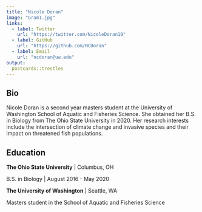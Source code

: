 ```yaml
---
title: "Nicole Doran"
image: "Gram1.jpg"
links:
  - label: Twitter
    url: "https://twitter.com/NicoleDoran10"
  - label: GitHub
    url: "https://github.com/NCDoran"
  - label: Email
    url: "ncdoran@uw.edu"
output:
  postcards::trestles
---
```

 
## Bio

Nicole Doran is a second year masters student at the University of Washington School of Aquatic and Fisheries Science. She obtained her B.S. in Biology from The Ohio State University in 2020. Her research interests include the intersection of climate change and invasive species and their impact on threatened fish populations.

## Education

**The Ohio State University** | Columbus, OH

B.S. in Biology | August 2016 - May 2020

**The University of Washington** | Seattle, WA

Masters student in the School of Aquatic and Fisheries Science


